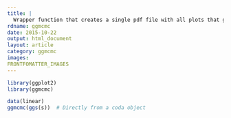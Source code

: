```yaml
---
title: |
  Wrapper function that creates a single pdf file with all plots that ggmcmc can produce.
rdname: ggmcmc
date: 2015-10-22
output: html_document
layout: article
category: ggmcmc
images:
FRONTFOMATTER_IMAGES
---
```


```r
library(ggplot2)
library(ggmcmc)
```

```r

data(linear)
ggmcmc(ggs(s))  # Directly from a coda object



```